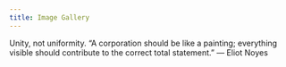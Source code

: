 ```yaml
---
title: Image Gallery
---
```


<PageDescription>

Unity, not uniformity. “A corporation should be like a painting; everything
visible should contribute to the correct total statement.” — Eliot Noyes

</PageDescription>

<Row>
<ImageGallery>
<ImageWrapper
  src="/images/IBM_Design_landing.jpg"
  title="IBM Cloud"
  alt="IBM Cloud Data Center"
  colMd={2}
  colLg={4}
/>

<ImageWrapper
  src="/images/IBM_Cloud_Logo.png"
  title="IBM CEO Forum"
  alt="IBM CEO Forum"
  colMd={2}
  colLg={4}
/>

<ImageWrapper
  src="/images/IBM_Cloud_Developers.jpg"
  title="IBM Cloud Notebook"
  alt="IBM Cloud Notebook"
  colMd={2}
  colLg={4}
/>

<ImageWrapper
  src="/images/IBM_Cloud_Data_Center.jpg"
  title="IBM Cloud Data_Center"
  alt="IBM Cloud Data_Center"
  colMd={2}
  colLg={4}
/>

<ImageWrapper
  src="/images/IBM_Cloud_Interconnect.jpg"
  title="IBM Cloud Interconnectk"
  alt="IBM Cloud Interconnectk"
  colMd={2}
  colLg={4}
/>

<ImageWrapper
  src="/images/IBM_Cloud_Notebook.jpg"
  title="IBM Cloud Notebook"
  alt="IBM Cloud Notebook"
  colMd={2}
  colLg={4}
/>

<ImageWrapper
  src="/images/IBM_Cloud_Pictograms.gif"
  title="IBM Cloud Notebook"
  alt="IBM Cloud Notebook"
  colMd={2}
  colLg={4}
/>

<ImageWrapper
  src="/images/IBM_Cloud_Server.png"
  title="IBM Cloud Notebook"
  alt="IBM Cloud Notebook"
  colMd={2}
  colLg={4}
/>

<ImageWrapper
  src="/images/IBM_Cloud_Think_Keynote.jpg"
  title="IBM Cloud Notebook"
  alt="IBM Cloud Notebook"
  colMd={2}
  colLg={4}
/>

<ImageWrapper
  src="/images/IBM_Cloud_Social_Tiles.jpg"
  title="IBM Cloud Notebook"
  alt="IBM Cloud Notebook"
  colMd={2}
  colLg={4}
/>
</ImageGallery>
</Row>

<!--
{/_ <ImageWrapper
  alt="alt"
  title="title"
/> _/} -->

<!-- {/* <Column colMd={2} colLg={4}>
![alt](./images/IBM_Cloud_Interconnect.jpg)

![alt](./images/IBM_Cloud_Notebook.jpg)

![alt](./images/IBM_Cloud_Data_Center.jpg)

![alt](./images/IBM_Cloud_Interconnect.jpg)

![alt](./images/IBM_Cloud_Notebook.jpg)

![alt](./images/IBM_Cloud_Platform_Prototype.gif)

![alt](./images/IBM_Cloud_Pictograms.gif)

</Column>
<Column colMd={2} colLg={4}>

![alt](./images/IBM_Cloud_Server.png)

</Column>
<Column colMd={2} colLg={4}>

![alt](./images/IBM_Cloud_Think_Keynote.jpg)

</Column>
<Column colMd={2} colLg={4}>

![alt](./images/IBM_Cloud_Social_Tiles.jpg)

</Column>
<Column colMd={4} colLg={8}>

![alt](./images/IBM_Cloud_Think.jpg)

</Column>
<Column colMd={4} colLg={8}>

<Video
  playsinline
  autoplay
  loop
  poster="images/IBM_iX_Screensaver.jpg)"
  src="videos/IBM_iX_Ambient_Animation_03_5.mp4"
/>

</Column>
<Column colMd={2} colLg={4}>

![alt](images/IBM_iX_Logo_Engineering.png)

</Column>
<Column colMd={2} colLg={4}>

![alt](images/IBM_iX_site.jpg)

</Column>
<Column colMd={2} colLg={4}>

![alt](images/IBM_iX_Logos.jpg)

</Column>
<Column colMd={2} colLg={4}>

![alt](images/IBM_iX_Portrait.jpg)

</Column>
<Column colMd={2} colLg={4}>

![alt](images/IBM_iX_Mobile.jpg)

</Column>
<Column colMd={2} colLg={4}>

![alt](images/IBM_iX_Portraits.jpg)

</Column>
<Column colMd={2} colLg={4}>

![alt](images/IBM_Research.jpg)

</Column>
<Column colMd={2} colLg={4}>

<Video
  playsinline
  autoplay
  loop
  poster="images/IBM_iX_Portraits.jpg)"
  src="videos/Watson_Avatar_Ambient-square-homepage-purple.mp4"
/>

</Column>
<Column colMd={2} colLg={4}>

![alt](images/IBM_Watson_Poster.jpg)

</Column>
<Column colMd={2} colLg={4}>

![alt](images/IBM_Watson_WithWatson.jpg)

</Column>
<Column colMd={2} colLg={4}>

![alt](images/IBM_Watson_Illuminate.jpg)

</Column>
<Column colMd={2} colLg={4}>

![alt](images/IBM_Watson_WoW_Stadium.jpg)

</Column>
<Column colMd={2} colLg={4}>

![alt](images/IBM_Watson_Illustration.jpg)

</Column>
<Column colMd={2} colLg={4}>

![alt](images/IBM_Watson_Alex_Da_Kid.jpg)

</Column>
<Column colMd={4} colLg={8}>

![alt](images/IBM_Watson_API_Demo.jpg)

</Column>
<Column colMd={2} colLg={4}>

![alt](images/IBM_Watson_Portrait.jpg)

</Column>
<Column colMd={2} colLg={4}>

![alt](images/IBM_Watson_Portrait_02.jpg)

</Column>
<Column colMd={2} colLg={4}>

![alt](images/IBM_Watson_Primer_01.jpg)

</Column>
<Column colMd={2} colLg={4}>

![alt](images/IBM_Watson_Demo_Mobile.jpg)

</Column>
<Column colMd={4} colLg={8}>

![alt](images/IBM_Watson_Primer_Digital.jpg)

</Column>
<Column colMd={4} colLg={8}>

![alt](images/IBM_Watson_Banners.jpg)

</Column>
<Column colMd={2} colLg={4}>

![alt](images/IBM_Watson_IoT_HQ.jpg)

</Column>
<Column colMd={2} colLg={4}>

<Video
  playsinline
  autoplay
  loop
  poster="images/IBM_Watson_AI.jpg)"
  src="videos/AI_OS_Animation_03.mp4"
/>

</Column>
<Column colMd={4} colLg={8}>

![alt](images/IBM_Watson_Assistant.jpg)

</Column>
<Column colMd={2} colLg={4}>

![alt](images/IBM_Watson_Product_new.jpeg)

</Column>
<Column colMd={4} colLg={8}>

![alt](images/IBM_Watson_Health.jpg)

</Column>
<Column colMd={2} colLg={4}>

![alt](images/IBM_Watson_Discovery_Demo.jpg)

</Column>
<Column colMd={2} colLg={4}>

![alt](images/IBM_Watson_Website_Stories.jpg)

</Column>
<Column colMd={2} colLg={4}>

![alt](images/IBM_Watson_Website_Stories_02.jpg)

</Column>
<Column colMd={2} colLg={4}>

![alt](images/IBM_Blockchain_logo.jpg)

</Column>
<Column colMd={4} colLg={8}>

![alt](images/IBM_Blockchain_Animation.gif)

</Column>
<Column colMd={2} colLg={4}>

![alt](images/IBM_Photo_Library_01.jpg)

</Column>
<Column colMd={2} colLg={4}>

![alt](images/IBM_Blockchain_Environmental.jpg)

</Column>
<Column colMd={2} colLg={4}>

![alt](images/IBM_Blockchain_Animation_Placeholder_01.jpg)

</Column>
<Column colMd={4} colLg={8}>

![alt](images/IBM_Blockchain_Social_Tiles.jpg)

</Column>
<Column colMd={2} colLg={4}>

![alt](images/IBM_Blockchain_Digital.jpg)

</Column>
<Column colMd={2} colLg={4}>

![alt](images/IBM_Blockchain_Illustration_404.jpg)

</Column>
<Column colMd={2} colLg={4}>

![alt](images/IBM_Pictograms_01.jpg)

</Column>
<Column colMd={2} colLg={4}>

![alt](images/IBM_UI_Icons.png)

</Column>
<Column colMd={2} colLg={4}>

![alt](images/IBM_Q_Graphic.jpg)

</Column>
<Column colMd={4} colLg={8}>

![alt](images/IBM_Q_Lab.jpg)

</Column>
<Column colMd={4} colLg={8}>

![alt](images/IBM_Q_Composer_Prototype.jpg)

</Column>
<Column colMd={2} colLg={4}>

![alt](images/IBM_Q_Render.jpg)

</Column>
<Column colMd={2} colLg={4}>

![alt](images/IBM_Chatbot_Digital.jpg)

</Column>
<Column colMd={4} colLg={8}>

![alt](images/IBM_CEO_Forum_Digital_Wall.jpg)

</Column>
<Column colMd={2} colLg={4}>

![alt](images/IBM_Security_Cloud_Prototype.gif)

</Column>
<Column colMd={4} colLg={8}>

![alt](images/IBM_Security_Intelligence_Prototype.jpg)

</Column>
<Column colMd={4} colLg={8}>

<Video
  playsinline
  autoplay
  loop
  poster="images/IBM_Security_Animation_Still.jpg)"
  src="videos/IBM_Security_Threat-Intel-Dash.mp4"
/>

</Column>
<Column colMd={2} colLg={4}>

![alt](images/SignaltoNoise.gif)

</Column>
<Column colMd={2} colLg={4}>

![alt](images/IBM_Plex_Glyph_D12_1920x1285.gif)

</Column>
<Column colMd={2} colLg={4}>

![alt](images/IBM_Photography_Library_01.jpg)

</Column>
<Column colMd={2} colLg={4}>

![alt](images/IBM_Data_Center_Dallas.jpg)

</Column>
<Column colMd={2} colLg={4}>

![alt](images/IBM_Geo_Anniversary.gif)

</Column>
<Column colMd={4} colLg={8}>

![alt](images/IBM_SXSW.jpg)

</Column>
<Column colMd={2} colLg={4}>

![alt](images/IBM_CEO_Forum.jpg)

</Column>
<Column colMd={2} colLg={4}>

![alt](images/IBM_Pictograms_02.jpg)

</Column>
<Column colMd={2} colLg={4}>

![alt](images/IBM_LGBQT.png)

</Column>
<Column colMd={2} colLg={4}>

![alt](images/IBM_Think_Poster.jpg)

</Column>
<Column colMd={2} colLg={4}>

![alt](images/IBM_Think_Newsletter.jpg)

</Column>
<Column colMd={2} colLg={4}>

<Video
  playsinline
  autoplay
  loop
  poster="images/IBM_Think_Render.jpg)"
  src="videos/Think-Theme-04-1280_sm.mp4"
/>

</Column>
<Column colMd={4} colLg={8}>

![alt](images/IBM_Think_Convention.jpg)

</Column>
<Column colMd={2} colLg={4}>

![alt](images/IBM_Think_Presentation.jpg)

</Column>
<Column colMd={4} colLg={8}>

![alt](images/HPC2018_DigitalScreens_Bangkok.jpg)

</Column>
<Column colMd={2} colLg={4}>

![alt](images/HPC_Tote_.jpg)

</Column>
<Column colMd={2} colLg={4}>

![alt](images/IBM_Db2_Social_Tile.jpg)

</Column>
<Column colMd={2} colLg={4}>

![alt](images/IBM_Services_Brochures.jpg)

</Column>
<Column colMd={2} colLg={4}>

![alt](images/IBM_Services_Tote.jpg)

</Column>
<Column colMd={2} colLg={4}>

![alt](images/IBM_Services_Watch.jpg)

</Column>
<Column colMd={4} colLg={8}>

![alt](images/IBM_Services_Keynote.jpg)

</Column>
<Column colMd={4} colLg={8}>

![alt](images/IBM_Services_Progress_Animation.gif)

</Column>
<Column colMd={2} colLg={4}>

![alt](images/IBM_Services_Digital.jpg)

</Column>
<Column colMd={2} colLg={4}>

![alt](images/IBM_Services_Photography.jpg)

</Column>
<Column colMd={2} colLg={4}>

![alt](images/IBM_Services_Presentation.jpg)

</Column>
<Column colMd={2} colLg={4}>

![alt](images/IBM_Services_Brand.jpg)

</Column>
<Column colMd={2} colLg={4}>

![alt](images/IBM_Services_Newsletter.jpg)

</Column>
<Column colMd={4} colLg={8}>

![alt](images/IBM_Research_Almaden.jpg)

</Column>
<Column colMd={4} colLg={8}>

![alt](images/IBM_Digital_Analytics_Prototype.jpg)

</Column>
<Column colMd={2} colLg={4}>

<Video
  playsinline
  autoplay
  loop
  poster="images/IBM_Security_Cloud.jpg)"
  src="videos/IBM_Security_Cloud.mp4"
/>

</Column>
<Column colMd={2} colLg={4}>

![alt](images/IBM_Radar_Prototype.jpg)

</Column>
<Column colMd={2} colLg={4}>

![alt](images/IBM_Research_AI.jpg)

</Column>
<Column colMd={2} colLg={4}>

![alt](images/IBM_Research_Center.jpg)

</Column>
<Column colMd={2} colLg={4}>

![alt](images/IBM_US_Open_Digital.gif)

</Column>
<Column colMd={4} colLg={8}>

![alt](images/IBM_US_Open_Experience.jpg)

</Column>
<Column colMd={4} colLg={8}>

![alt](images/IBM_US_Open_Digital.jpg)

</Column>
<Column colMd={2} colLg={4}>

![alt](images/IBM_Plex_site_mobile.jpg)

</Column>
<Column colMd={4} colLg={8}>

![alt](images/IBM_Developer_Posters.jpg)

</Column>
<Column colMd={2} colLg={4}>

![alt](images/IBM_Devleoper.gif)

</Column>
<Column colMd={2} colLg={4}>

![alt](images/IBM_App_Icons.png)

</Column>
<Column colMd={4} colLg={8}>

![alt](images/IBM_Security_Product.jpg)

</Column>
</Row>
 -->
